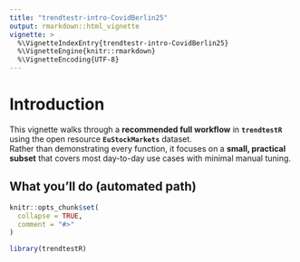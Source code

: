 ```yaml
---
title: "trendtestr-intro-CovidBerlin25"
output: rmarkdown::html_vignette
vignette: >
  %\VignetteIndexEntry{trendtestr-intro-CovidBerlin25}
  %\VignetteEngine{knitr::rmarkdown}
  %\VignetteEncoding{UTF-8}
---
```


# Introduction

This vignette walks through a **recommended full workflow** in **`trendtestR`** using the open resource **`EuStockMarkets`** dataset.\
Rather than demonstrating every function, it focuses on a **small, practical subset** that covers most day-to-day use cases with minimal manual tuning.

## What you’ll do (automated path)

```r
knitr::opts_chunk$set(
  collapse = TRUE,
  comment = "#>"
)
```

```r
library(trendtestR)
```
